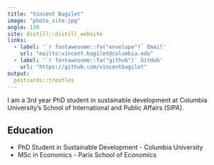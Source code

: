 ```yaml
---
title: "Vincent Bagilet"
image: "photo_site.jpg"
angle: 130
site: distill::distill_website
links:
  - label: '`r fontawesome::fa("envelope")` Email'
    url: "mailto:vincent.bagilet@columbia.edu"
  - label: '`r fontawesome::fa("github")` GitHub'
    url: "https://github.com/vincentbagilet"
output:
  postcards::trestles
---
```

 
I am a 3rd year PhD student in sustainable development at Columbia University's School of International and Public Affairs (SIPA).

## Education

- PhD Student in Sustainable Development - Columbia University
- MSc in Economics - Paris School of Economics









